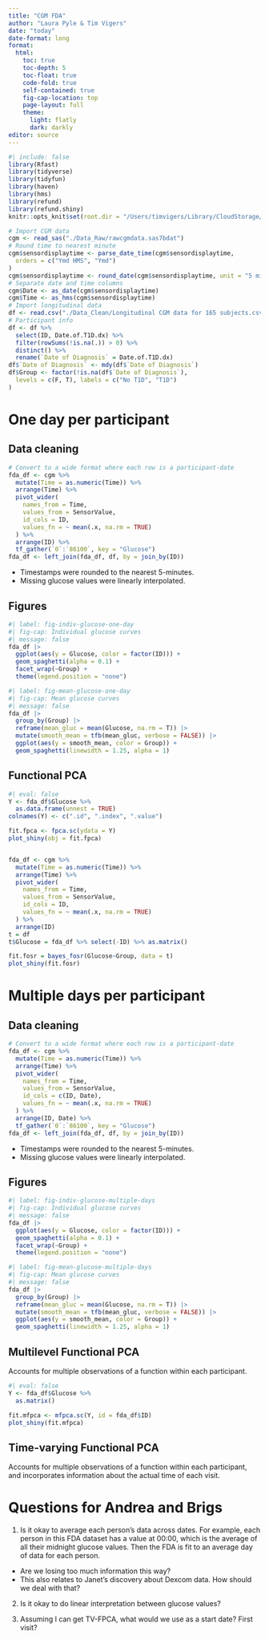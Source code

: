 ```yaml
---
title: "CGM FDA"
author: "Laura Pyle & Tim Vigers"
date: "today"
date-format: long
format:
  html:
    toc: true
    toc-depth: 5
    toc-float: true
    code-fold: true
    self-contained: true
    fig-cap-location: top
    page-layout: full
    theme:
      light: flatly
      dark: darkly
editor: source
---
```


```r
#| include: false
library(Rfast)
library(tidyverse)
library(tidyfun)
library(haven)
library(hms)
library(refund)
library(refund.shiny)
knitr::opts_knit$set(root.dir = "/Users/timvigers/Library/CloudStorage/OneDrive-TheUniversityofColoradoDenver/Vigers/BDC/Andrea Steck/Advanced CGM and OGTT")
```

```r
# Import CGM data
cgm <- read_sas("./Data_Raw/rawcgmdata.sas7bdat")
# Round time to nearest minute
cgm$sensordisplaytime <- parse_date_time(cgm$sensordisplaytime,
  orders = c("Ymd HMS", "Ymd")
)
cgm$sensordisplaytime <- round_date(cgm$sensordisplaytime, unit = "5 minutes")
# Separate date and time columns
cgm$Date <- as_date(cgm$sensordisplaytime)
cgm$Time <- as_hms(cgm$sensordisplaytime)
# Import longitudinal data
df <- read.csv("./Data_Clean/Longitudinal CGM data for 165 subjects.csv", na.strings = c("", "."))
# Participant info
df <- df %>%
  select(ID, Date.of.T1D.dx) %>%
  filter(rowSums(!is.na(.)) > 0) %>%
  distinct() %>%
  rename(`Date of Diagnosis` = Date.of.T1D.dx)
df$`Date of Diagnosis` <- mdy(df$`Date of Diagnosis`)
df$Group <- factor(!is.na(df$`Date of Diagnosis`),
  levels = c(F, T), labels = c("No T1D", "T1D")
)
```

# One day per participant

## Data cleaning

```r
# Convert to a wide format where each row is a participant-date
fda_df <- cgm %>%
  mutate(Time = as.numeric(Time)) %>%
  arrange(Time) %>%
  pivot_wider(
    names_from = Time,
    values_from = SensorValue,
    id_cols = ID,
    values_fn = ~ mean(.x, na.rm = TRUE)
  ) %>%
  arrange(ID) %>%
  tf_gather(`0`:`86100`, key = "Glucose")
fda_df <- left_join(fda_df, df, by = join_by(ID))
```

- Timestamps were rounded to the nearest 5-minutes.
- Missing glucose values were linearly interpolated.

## Figures

```r
#| label: fig-indiv-glucose-one-day
#| fig-cap: Individual glucose curves
#| message: false
fda_df |>
  ggplot(aes(y = Glucose, color = factor(ID))) +
  geom_spaghetti(alpha = 0.1) +
  facet_wrap(~Group) +
  theme(legend.position = "none")
```

```r
#| label: fig-mean-glucose-one-day
#| fig-cap: Mean glucose curves
#| message: false
fda_df |>
  group_by(Group) |>
  reframe(mean_gluc = mean(Glucose, na.rm = T)) |>
  mutate(smooth_mean = tfb(mean_gluc, verbose = FALSE)) |>
  ggplot(aes(y = smooth_mean, color = Group)) +
  geom_spaghetti(linewidth = 1.25, alpha = 1)
```

## Functional PCA

```r
#| eval: false
Y <- fda_df$Glucose %>%
  as.data.frame(unnest = TRUE)
colnames(Y) <- c(".id", ".index", ".value")

fit.fpca <- fpca.sc(ydata = Y)
plot_shiny(obj = fit.fpca)


fda_df <- cgm %>%
  mutate(Time = as.numeric(Time)) %>%
  arrange(Time) %>%
  pivot_wider(
    names_from = Time,
    values_from = SensorValue,
    id_cols = ID,
    values_fn = ~ mean(.x, na.rm = TRUE)
  ) %>%
  arrange(ID)
t = df
t$Glucose = fda_df %>% select(-ID) %>% as.matrix()

fit.fosr = bayes_fosr(Glucose~Group, data = t)
plot_shiny(fit.fosr)
```

# Multiple days per participant

## Data cleaning

```r
# Convert to a wide format where each row is a participant-date
fda_df <- cgm %>%
  mutate(Time = as.numeric(Time)) %>%
  arrange(Time) %>%
  pivot_wider(
    names_from = Time,
    values_from = SensorValue,
    id_cols = c(ID, Date),
    values_fn = ~ mean(.x, na.rm = TRUE)
  ) %>%
  arrange(ID, Date) %>%
  tf_gather(`0`:`86100`, key = "Glucose")
fda_df <- left_join(fda_df, df, by = join_by(ID))
```

- Timestamps were rounded to the nearest 5-minutes.
- Missing glucose values were linearly interpolated.

## Figures

```r
#| label: fig-indiv-glucose-multiple-days
#| fig-cap: Individual glucose curves
#| message: false
fda_df |>
  ggplot(aes(y = Glucose, color = factor(ID))) +
  geom_spaghetti(alpha = 0.1) +
  facet_wrap(~Group) +
  theme(legend.position = "none")
```

```r
#| label: fig-mean-glucose-multiple-days
#| fig-cap: Mean glucose curves
#| message: false
fda_df |>
  group_by(Group) |>
  reframe(mean_gluc = mean(Glucose, na.rm = T)) |>
  mutate(smooth_mean = tfb(mean_gluc, verbose = FALSE)) |>
  ggplot(aes(y = smooth_mean, color = Group)) +
  geom_spaghetti(linewidth = 1.25, alpha = 1)
```

## Multilevel Functional PCA

Accounts for multiple observations of a function within each participant.

```r
#| eval: false
Y <- fda_df$Glucose %>%
  as.matrix()

fit.mfpca <- mfpca.sc(Y, id = fda_df$ID)
plot_shiny(fit.mfpca)
```

## Time-varying Functional PCA

Accounts for multiple observations of a function within each participant, and incorporates information about the actual time of each visit.

# Questions for Andrea and Brigs

1. Is it okay to average each person's data across dates. For example, each person in this FDA dataset has a value at 00:00, which is the average of all their midnight glucose values. Then the FDA is fit to an average day of data for each person.
  - Are we losing too much information this way?
  - This also relates to Janet's discovery about Dexcom data. How should we deal with that?

2. Is it okay to do linear interpretation between glucose values?

3. Assuming I can get TV-FPCA, what would we use as a start date? First visit?
